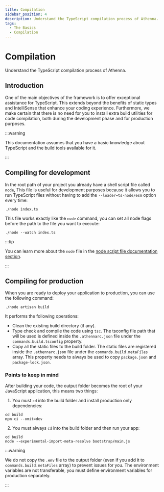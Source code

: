 ```yaml
---
title: Compilation
sidebar_position: 4
description: Understand the TypeScript compilation process of Athenna.
tags:
  - The Basics
  - Compilation
---
```


# Compilation

Understand the TypeScript compilation process of Athenna.

## Introduction

One of the main objectives of the framework is to offer 
exceptional assistance for TypeScript. This extends beyond 
the benefits of static types and IntelliSense that enhance 
your coding experience. Furthermore, we make certain that 
there is no need for you to install extra build utilities 
for code compilation, both during the development phase and 
for production purposes.

:::warning

This documentation assumes that you have a basic knowledge 
about TypeScript and the build tools available for it.

:::

## Compiling for development

In the root path of your project you already have a 
shell script file called `node`, This file is useful 
for development purposes because it allows you to run 
TypeScript files without having to add the 
`--loader=ts-node/esm` option every time:

```shell
./node index.ts
```

This file works exactly like the `node` command, you
can set all node flags before the path to the file you
want to execute:

```shell
./node --watch index.ts
```

:::tip

You can learn more about the `node` file in the 
[node script file documentation section](/docs/getting-started/node-sript-file). 

:::

## Compiling for production

When you are ready to deploy your application to 
production, you can use the following command: 

```shell
./node artisan build
```

It performs the following operations:

- Clean the existing build directory (if any).
- Type check and compile the code using `tsc`. The tsconfig
file path that will be used is defined inside the 
`.athennarc.json` file under the `commands.build.tsconfig` 
property.
- Copy all the static files to the build folder. The 
static files are registered inside the `.athennarc.json` 
file under the `commands.build.metaFiles` array. This property
needs to always be used to copy `package.json` and `package-lock.json`.

### Points to keep in mind

After building your code, the output folder becomes 
the root of your JavaScript application, this means two things:

1. You must `cd` into the build folder and install production
only dependencies:

```shell
cd build
npm ci --omit=dev
```

2. You must always `cd` into the build folder and then 
run your app:

```shell
cd build
node --experimental-import-meta-resolve bootstrap/main.js
```

:::warning

We do not copy the `.env` file to the output folder 
(even if you add it to `commands.build.metaFiles` array) to 
prevent issues for you. The environment variables are not 
transferable, you must define environment variables for 
production separately.

:::

